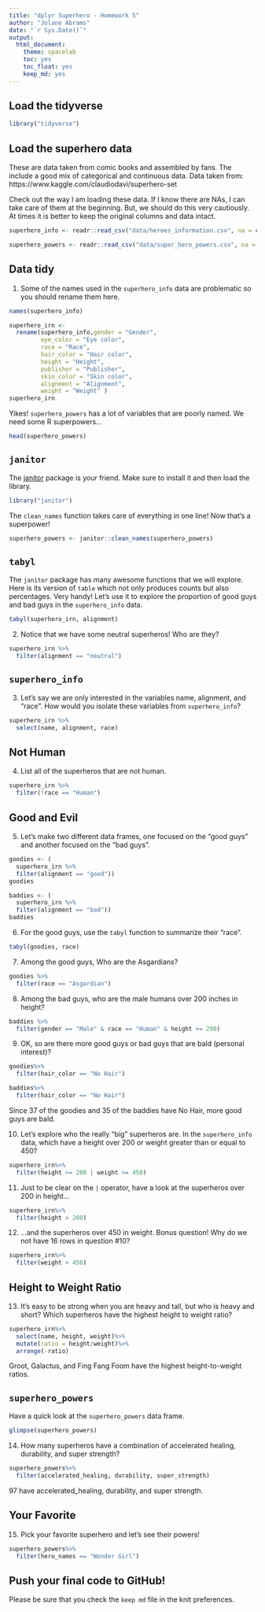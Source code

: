```yaml
---
title: "dplyr Superhero - Homework 5"
author: "Jolane Abrams"
date: "`r Sys.Date()`"
output:
  html_document: 
    theme: spacelab
    toc: yes
    toc_float: yes
    keep_md: yes
---
```


## Load the tidyverse
```r
library("tidyverse")
```

## Load the superhero data
These are data taken from comic books and assembled by fans. The include a good mix of categorical and continuous data.  Data taken from: https://www.kaggle.com/claudiodavi/superhero-set  

Check out the way I am loading these data. If I know there are NAs, I can take care of them at the beginning. But, we should do this very cautiously. At times it is better to keep the original columns and data intact.  
```r
superhero_info <- readr::read_csv("data/heroes_information.csv", na = c("", "-99", "-"))
```

```r
superhero_powers <- readr::read_csv("data/super_hero_powers.csv", na = c("", "-99", "-"))
```

## Data tidy
1. Some of the names used in the `superhero_info` data are problematic so you should rename them here.  
```r
names(superhero_info)
```
```r
superhero_irn <- 
  rename(superhero_info,gender = "Gender",
         eye_color = "Eye color", 
         race = "Race", 
         hair_color = "Hair color", 
         height = "Height", 
         publisher = "Publisher", 
         skin_color = "Skin color", 
         alignment = "Alignment", 
         weight = "Weight" )
superhero_irn
```

Yikes! `superhero_powers` has a lot of variables that are poorly named. We need some R superpowers...
```r
head(superhero_powers)
```

## `janitor`
The [janitor](https://garthtarr.github.io/meatR/janitor.html) package is your friend. Make sure to install it and then load the library.  
```r
library("janitor")
```

The `clean_names` function takes care of everything in one line! Now that's a superpower!
```r
superhero_powers <- janitor::clean_names(superhero_powers)
```

## `tabyl`
The `janitor` package has many awesome functions that we will explore. Here is its version of `table` which not only produces counts but also percentages. Very handy! Let's use it to explore the proportion of good guys and bad guys in the `superhero_info` data.  

```r
tabyl(superhero_irn, alignment)
```

2. Notice that we have some neutral superheros! Who are they?
```r
superhero_irn %>% 
  filter(alignment == "neutral")
```

## `superhero_info`
3. Let's say we are only interested in the variables name, alignment, and "race". How would you isolate these variables from `superhero_info`?
```r
superhero_irn %>% 
  select(name, alignment, race)
```

## Not Human
4. List all of the superheros that are not human.
```r
superhero_irn %>% 
  filter(!race == "Human")
```

## Good and Evil
5. Let's make two different data frames, one focused on the "good guys" and another focused on the "bad guys".
```r
goodies <- (
  superhero_irn %>% 
  filter(alignment == "good"))
goodies
```

```r
baddies <- (
  superhero_irn %>% 
  filter(alignment == "bad"))
baddies
```

6. For the good guys, use the `tabyl` function to summarize their "race".
```r
tabyl(goodies, race)
```

7. Among the good guys, Who are the Asgardians?
```r
goodies %>% 
  filter(race == "Asgardian")
```

8. Among the bad guys, who are the male humans over 200 inches in height?
```r
baddies %>% 
  filter(gender == "Male" & race == "Human" & height >= 200)
```

9. OK, so are there more good guys or bad guys that are bald (personal interest)?
```r
goodies%>% 
  filter(hair_color == "No Hair")
```

```r
baddies%>% 
  filter(hair_color == "No Hair")
```
Since 37 of the goodies and 35 of the baddies have No Hair, more good guys are bald. 

10. Let's explore who the really "big" superheros are. In the `superhero_info` data, which have a height over 200 or weight greater than or equal to 450?
```r
superhero_irn%>%
  filter(height >= 200 | weight >= 450)
```

11. Just to be clear on the `|` operator,  have a look at the superheros over 200 in height...
```r
superhero_irn%>%
  filter(height > 200)
```

12. ...and the superheros over 450 in weight. Bonus question! Why do we not have 16 rows in question #10?
```r
superhero_irn%>%
  filter(weight > 450)
```


## Height to Weight Ratio
13. It's easy to be strong when you are heavy and tall, but who is heavy and short? Which superheros have the highest height to weight ratio?
```r
superhero_irn%>%
  select(name, height, weight)%>%
  mutate(ratio = height/weight)%>%
  arrange(-ratio)
```
Groot, Galactus, and Fing Fang Foom have the highest height-to-weight ratios.


## `superhero_powers`
Have a quick look at the `superhero_powers` data frame.  
```r
glimpse(superhero_powers)
```

14. How many superheros have a combination of accelerated healing, durability, and super strength?
```r
superhero_powers%>%
  filter(accelerated_healing, durability, super_strength)
```
97 have accelerated_healing, durability, and super strength.

## Your Favorite
15. Pick your favorite superhero and let's see their powers!
```r
superhero_powers%>%
  filter(hero_names == "Wonder Girl")
```

## Push your final code to GitHub!
Please be sure that you check the `keep md` file in the knit preferences.   